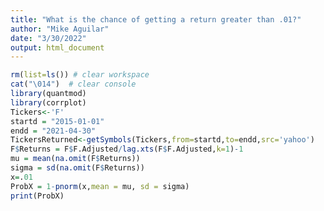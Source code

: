 ```yaml
---
title: "What is the chance of getting a return greater than .01?"
author: "Mike Aguilar"
date: "3/30/2022"
output: html_document
---
```


<!-- ### What is the chance of getting a return greater than .01?  -->
<!-- Let's calibrate the mean and variance of Ford.  -->
```r
rm(list=ls()) # clear workspace
cat("\014")  # clear console
library(quantmod)
library(corrplot)
Tickers<-'F'
startd = "2015-01-01"
endd = "2021-04-30"
TickersReturned<-getSymbols(Tickers,from=startd,to=endd,src='yahoo')
F$Returns = F$F.Adjusted/lag.xts(F$F.Adjusted,k=1)-1
mu = mean(na.omit(F$Returns))
sigma = sd(na.omit(F$Returns))
x=.01
ProbX = 1-pnorm(x,mean = mu, sd = sigma)
print(ProbX)
```